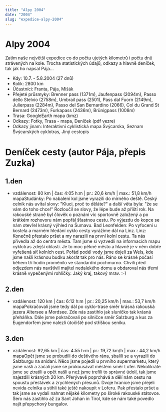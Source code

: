 ```yaml
---
title: "Alpy 2004"
date: "2004"
slug: "expedice-alpy-2004"
---
```


# Alpy 2004
Zatím naše největší expedice co do počtu ujetých kilometrů i počtu dnů strávených na kole. Trocha statistických údajů, odkazy a hlavně deníček, tak jak ho napsal Pája...

- Kdy:	10.7. - 5.8.2004 (27 dnů)
- Kolik:	2800 km
- Účastníci:	Franta, Pája, Mišák
- Přejeté průsmyky:	Brenner pass (1371m), Jaufenpass (2094m), Passo dello Stelvio (2758m), Umbrail pass (2501), Pass dal Fuorn (2149m), Julierpass (2284m), Passo del San Bernardino (2066), Col du Grand St Bernard (2473m), Furkapass (2436m), Brünigpass (1008m)
- Trasa:	GoogleEarth mapa (kmz)
- Odkazy:	Fotky, Trasa - mapa, Deníček (pdf vezre)
- Odkazy jinam:	Interaktivní cyklistická mapa Švýcarska, Seznam Švýcarských cyklotras, Jiný cestopis

# Deníček cesty (autor Pája, přepis Zuzka)

## 1.den
- vzdálenost: 80 km | čas: 4:05 h:m | pr.: 20,6 km/h | max.: 51,8 km/h
mapaStudánky: Po nabalení kol jsme vyrazili do mírného deště. Český celník nás uvítal slovy: "Kluci, proč to děláte?" a další věta byla: "že se vám do toho chce!" Rozloučil se slovy, že lépe bude až příští rok. Na rakouské straně byl člověk o poznání víc sportovně založený a po krátkém rozhovoru nám popřál šťastnou cestu. Po výjezdu do kopce se nám otevřel krásný výhled na Šumavu.
Bad Leonfelden: Po vyfocení u kostela a marném hledání cyklo cesty vyrážíme dál na Linz.
Linz: Konečně přestalo pršet a my narazili na první kolní cestu. Ta nás přivedla až do centra města. Tam jsme si vyzvedli na informacích mapu cyklotras zdejší oblasti. Je to moc pěkné město a hlavně je v něm dobře vyřešená síť kolních cest.
Pořád podél vody jsme dojeli za Wels, kde jsme našli krásnou budku akorát tak pro nás. Ráno se krásné počasí během tří hodin proměnilo ve standardní pochmurno. Chvíli před odjezdem nás navštívil majitel nedalekého domu a obdaroval nás třemi krásně vypečenými rohlíčky. Jaký kraj, takový mrav. :-)

## 2.den
- vzdálenost: 120 km | čas: 6:12 h:m | pr.: 20,25 km/h | max.: 53,7 km/h
mapaPokračovali jsme tedy dál po cyklo-trase směr krásná rakouská jezera Altersee a Mordsee. Zde nás zastihlo jak sluníčko tak krásná přeháňka. Dále jsme pokračovali po silničce směr Salzburg a kus za Eugendorfem jsme nalezli útočiště pod stříškou seníku.

## 3.den
- vzdálenost: 92,65 km | čas: 4:55 h:m | pr.: 19,72 km/h | max.: 44,2 km/h
mapaOpět jsme se probudili do deštivého rána, sbalili se a vyrazili do Salzburgu na snídani. Něco jsme pojedli u prvního supermarketu, který jsme našli a začali jsme se prokousávat městem směr Lofer. Několikráte jsme se ztratili a opět našli a než jsme trefili to správné údolí, tak jsme najezdili krásných 20 km. Přerývavě poprchává a dělí nám cestu na spoustu přestávek a zrychlených přesunů. Dvoje hranice jsme přejeli nevida celníka a stihli také ještě nakoupit v Loferu. Pak přestalo pršet a tak jsme se vydali nahnat nějaké kilometry po široké rakouské státovce. Šero nás zastihlo až za Sant Johan in Tirol, kde se nám také povedlo najít přepychový bungalov.